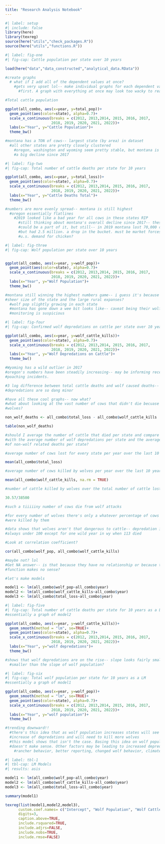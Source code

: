 ```yaml
---
title: "Research Analysis Notebook"
---
```


```r
#| label: setup
#| include: false
library(here)
library(texreg)
source(here("utils","check_packages.R"))
source(here("utils","functions.R"))
```

```r
#| label: fig-one
#| fig-cap: Cattle population per state over 10 years

load(here("data","data_constructed","analytical_data.RData"))

#create graphs
  # what if I add all of the dependent values at once?
    #gets very upset lol-- make individual graphs for each dependent variable
      #first. A graph with everything at once may look too wacky to read anyway

#Total cattle population

ggplot(all_combo, aes(x=year, y=total_pop))+
  geom_point(aes(color=state), alpha=0.7)+
  scale_x_continuous(breaks = c(2012, 2013,2014, 2015, 2016, 2017,
                     2018, 2019, 2020, 2021, 2022))+
  labs(x="Year", y="Cattle Population")+
  theme_bw()

#montana has a TON of cows-- largest state (by area) in dataset
  #all other states are pretty closely clustered
    #oregon, washington and wyoming seem pretty stable, but montana is seeing
    #a big decline since 2017

```

```r
#| label: fig-two
#| fig-cap: Total number of cattle deaths per state for 10 years

ggplot(all_combo, aes(x=year, y=total_loss))+
  geom_point(aes(color=state), alpha=0.7)+
  scale_x_continuous(breaks = c(2012, 2013,2014, 2015, 2016, 2017,
                     2018, 2019, 2020, 2021, 2022))+
  labs(x="Year", y="Cattle Deaths Total")+
  theme_bw()

#numbers are more evenly spread-- montana is still highest
  #oregon essentially flatlines
    #2019 looked like a bad year for all cows in these states RIP
      #still thinking about montana's overall decline since 2017-- these deaths 
      #could be a part of it, but still-- in 2019 montana lost 70,000 cows
      #but had 2.5 million. a drop in the bucket. must be market forces? less
      #u.s. demand for chicken?

```

```r
#| label: fig-three
#| fig-cap: Wolf population per state over 10 years


ggplot(all_combo, aes(x=year, y=wolf_pop))+
  geom_point(aes(color=state), alpha=0.7)+
  scale_x_continuous(breaks = c(2012, 2013,2014, 2015, 2016, 2017,
                     2018, 2019, 2020, 2021, 2022))+
  labs(x="Year", y="Wolf Population")+
  theme_bw()

#montana still winning the highest numbers game-- i guess it's because of the 
#sheer size of the state and the large rural expanses? 
  #wolf pop slightly growing in each state
  #montana has gone down a wee bit looks like-- caveat being their wolf pop
  #monitoring is suspicious 

```

```r
#| label: fig-four
#| fig-cap: Confirmed wolf depredations on cattle per state over 10 years

ggplot(all_combo, aes(x=year, y=wolf_cattle_kills))+
  geom_point(aes(color=state), alpha=0.7)+
  scale_x_continuous(breaks = c(2012, 2013,2014, 2015, 2016, 2017,
                     2018, 2019, 2020, 2021, 2022))+
  labs(x="Year", y="Wolf Depredations on Cattle")+
  theme_bw()

#Wyoming has a wild outlier in 2017
#oregon's numbers have been steadily increasing-- may be informing recent 
#poaching incidents. 

#3 log difference between total cattle deaths and wolf caused deaths-- wolf 
#depredations are so dang minor 

```

```r

#have all these cool graphs-- now what? 
#what about looking at the vast number of cows that didn't die becuase of
#wolves?

non_wolf_deaths <- all_combo$total_loss - all_combo$wolf_cattle_kills

table(non_wolf_deaths)

#should I average the number of cattle that died per state and compare that 
#with the average number of wolf depredations per state and the average number 
#of non-wolf related deaths per state?

```

```r
#average number of cows lost for every state per year over the last 10 years

mean(all_combo$total_loss)

```

```r
#average number of cows killed by wolves per year over the last 10 years

mean(all_combo$wolf_cattle_kills, na.rm = TRUE)

```

```r
#number of cattle killed by wolves over the total number of cattle lost

30.57/38500

#such a tiiiiiny number of cows die from wolf attacks
```

```r
#for every number of wolves there's only a whatever percentage of cows that
#were killed by them

#data shows that wolves aren't that dangerous to cattle-- depredation is almost
#always under 100 except for one wild year in wy when 113 died

#Look at correlation coefficient? 

cor(all_combo$wolf_pop, all_combo$wolf_cattle_kills)

#maybe not? lol
#Get NA answer-- is that because they have no relationship or because the 
#function makes no sense?


```

```r

#let's make models

model1 <- lm(all_combo$wolf_pop~all_combo$year)
model2 <- lm(all_combo$wolf_cattle_kills~all_combo$year)
model3 <- lm(all_combo$total_loss~all_combo$year)

```

```r
#| label: fig-five
#| fig-cap: Total number of cattle deaths per state for 10 years as a LM
#essentially a graph of model2

ggplot(all_combo, aes(x=year, y=wolf_cattle_kills))+
  geom_smooth(method = "lm", se=TRUE)+
  geom_point(aes(color=state), alpha=0.7)+
  scale_x_continuous(breaks = c(2012, 2013,2014, 2015, 2016, 2017,
                     2018, 2019, 2020, 2021, 2022))+
  labs(x="Year", y="wolf depredations")+
  theme_bw()

#shows that wolf depredations are on the rise-- slope looks fairly small.
  #smaller than the slope of wolf population?

```

```r
#| label: fig-six
#| fig-cap: Total wolf population per state for 10 years as a LM
#essentially a graph of model1

ggplot(all_combo, aes(x=year, y=wolf_pop))+
  geom_smooth(method = "lm", se=TRUE)+
  geom_point(aes(color=state), alpha=0.7)+
  scale_x_continuous(breaks = c(2012, 2013,2014, 2015, 2016, 2017,
                     2018, 2019, 2020, 2021, 2022))+
  labs(x="Year", y="wolf population")+
  theme_bw()

#trending downward!! 
  #there's this idea that as wolf population increases states will see an
  #increase of depredations and will need to kill more wolves
  #this model shows that isn't the case. Basing this idea on wolf population
  #doesn't make sense. Other factors may be leading to increased depredations:
    #rancher behavior, better reporting, changed wolf behavior, climate change

```

```r
#| label: tbl-1
#| tbl-cap: LM Models
#| results: asis

model1 <- lm(all_combo$wolf_pop~all_combo$year)
model2 <- lm(all_combo$wolf_cattle_kills~all_combo$year)
model3 <- lm(all_combo$total_loss~all_combo$year)

summary(model1)

texreg(list(model1,model2,model3),
      custom.coef.names= c("Intercept", "Wolf Population", "Wolf Cattle Depredation", "Total Cattle Loss"),
      digits=3,
      caption.above=TRUE,
      include.rsquared=TRUE,
      include.adjrs=FALSE,
      include.nobs=TRUE,
      include.rmse=FALSE)
       


```
